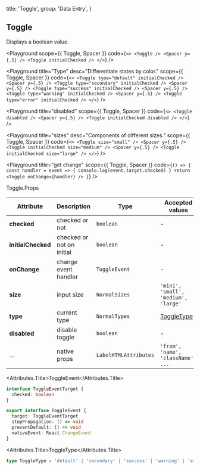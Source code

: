 
  title: 'Toggle',
  group: 'Data Entry',
}

## Toggle

Displays a boolean value.

<Playground
  scope={{ Toggle, Spacer }}
  code={`
<>
  <Toggle />
  <Spacer y={.5} />
  <Toggle initialChecked />
</>
`}
/>

<Playground
  title="Type"
  desc="Differentiate states by color."
  scope={{ Toggle, Spacer }}
  code={`
<>
  <Toggle type="default" initialChecked />
  <Spacer y={.5} />
  <Toggle type="secondary" initialChecked />
  <Spacer y={.5} />
  <Toggle type="success" initialChecked />
  <Spacer y={.5} />
  <Toggle type="warning" initialChecked />
  <Spacer y={.5} />
  <Toggle type="error" initialChecked />
</>
`}
/>

<Playground
  title="disabled"
  scope={{ Toggle, Spacer }}
  code={`
<>
  <Toggle disabled />
  <Spacer y={.5} />
  <Toggle initialChecked disabled />
</>
`}
/>

<Playground
  title="sizes"
  desc="Components of different sizes."
  scope={{ Toggle, Spacer }}
  code={`
<>
  <Toggle size="small" />
  <Spacer y={.5} />
  <Toggle initialChecked size="medium" />
  <Spacer y={.5} />
  <Toggle initialChecked size="large" />
</>
`}
/>

<Playground
  title="get change"
  scope={{ Toggle, Spacer }}
  code={`
() => {
  const handler = event => {
    console.log(event.target.checked)
  }
  return <Toggle onChange={handler} />
}
`}
/>

<Attributes edit="/pages/en-us/components/toggle.mdx">
<Attributes.Title>Toggle.Props</Attributes.Title>

| Attribute          | Description               | Type                  | Accepted values                      | Default   |
| ------------------ | ------------------------- | --------------------- | ------------------------------------ | --------- |
| **checked**        | checked or not            | `boolean`             | -                                    | -         |
| **initialChecked** | checked or not on initial | `boolean`             | -                                    | `false`   |
| **onChange**       | change event handler      | `ToggleEvent`         | -                                    | -         |
| **size**           | input size                | `NormalSizes`         | `'mini', 'small', 'medium', 'large'` | `medium`  |
| **type**           | current type              | `NormalTypes`         | [ToggleType](#toggletype)            | `default` |
| **disabled**       | disable toggle            | `boolean`             | -                                    | `false`   |
| ...                | native props              | `LabelHTMLAttributes` | `'from', 'name', 'className', ...`   | -         |

<Attributes.Title>ToggleEvent</Attributes.Title>

```ts
interface ToggleEventTarget {
  checked: boolean
}

export interface ToggleEvent {
  target: ToggleEventTarget
  stopPropagation: () => void
  preventDefault: () => void
  nativeEvent: React.ChangeEvent
}
```

<Attributes.Title>ToggleType</Attributes.Title>

```ts
type ToggleType = 'default' | 'secondary' | 'success' | 'warning' | 'error'
```

</Attributes>

